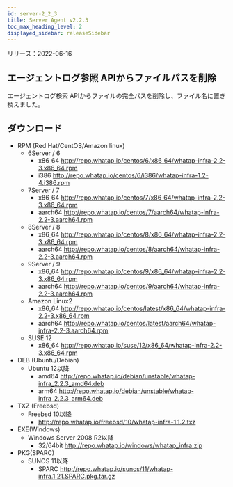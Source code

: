```yaml
---
id: server-2_2_3
title: Server Agent v2.2.3
toc_max_heading_level: 2
displayed_sidebar: releaseSidebar
---
```


リリース：2022-06-16

## エージェントログ参照 APIからファイルパスを削除

エージェントログ検索 APIからファイルの完全パスを削除し、ファイル名に置き換えました。

## ダウンロード

- RPM (Red Hat/CentOS/Amazon linux)
  - 6Server / 6 
    - x86_64 http://repo.whatap.io/centos/6/x86_64/whatap-infra-2.2-3.x86_64.rpm 
    - i386 http://repo.whatap.io/centos/6/i386/whatap-infra-1.2-4.i386.rpm
  - 7Server / 7 
    - x86_64 http://repo.whatap.io/centos/7/x86_64/whatap-infra-2.2-3.x86_64.rpm 
    - aarch64 http://repo.whatap.io/centos/7/aarch64/whatap-infra-2.2-3.aarch64.rpm
  - 8Server / 8 
    - x86_64 http://repo.whatap.io/centos/8/x86_64/whatap-infra-2.2-3.x86_64.rpm 
    - aarch64 http://repo.whatap.io/centos/8/aarch64/whatap-infra-2.2-3.aarch64.rpm
  - 9Server / 9 
    - x86_64 http://repo.whatap.io/centos/9/x86_64/whatap-infra-2.2-3.x86_64.rpm 
    - aarch64 http://repo.whatap.io/centos/9/aarch64/whatap-infra-2.2-3.aarch64.rpm
  - Amazon Linux2
    - x86_64 http://repo.whatap.io/centos/latest/x86_64/whatap-infra-2.2-3.x86_64.rpm 
    - aarch64 http://repo.whatap.io/centos/latest/aarch64/whatap-infra-2.2-3.aarch64.rpm
  - SUSE 12
    - x86_64 http://repo.whatap.io/suse/12/x86_64/whatap-infra-2.2-3.x86_64.rpm
- DEB (Ubuntu/Debian)
  - Ubuntu 12以降
    - amd64 http://repo.whatap.io/debian/unstable/whatap-infra_2.2.3_amd64.deb
    - arm64 http://repo.whatap.io/debian/unstable/whatap-infra_2.2.3_arm64.deb
- TXZ (Freebsd)
  - Freebsd 10以降
    - http://repo.whatap.io/freebsd/10/whatap-infra-1.1.2.txz
- EXE(Windows)
  - Windows Server 2008 R2以降
    - 32/64bit http://repo.whatap.io/windows/whatap_infra.zip
- PKG(SPARC)
  - SUNOS 11以降
    - SPARC http://repo.whatap.io/sunos/11/whatap-infra.1.21.SPARC.pkg.tar.gz
